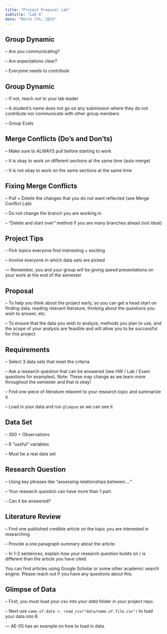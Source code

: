 ```yaml
---
title: "Project Proposal Lab"
subtitle: "Lab 6"
date: "March 7th, 2023"
---
```


## Group Dynamic 

-- Are you communicating? 

-- Are expectations clear? 

-- Everyone needs to contribute 

## Group Dynamic

-- If not, reach out to your lab leader 

-- A student's name does not go on any submission where they do not contribute nor communicate with other group members

-- Group Evals 

## Merge Conflicts (Do's and Don'ts)

-- Make sure to ALWAYS pull before starting to work 

-- It is okay to work on different sections at the same time (auto merge)

-- It is not okay to work on the same sections at the same time 

## Fixing Merge Conflicts 

-- Pull + Delete the changes that you do not want reflected (see Merge Conflict Lab) 

-- Do not change the branch you are working in 

-- "Delete and start over" method if you are many branches ahead (not ideal)\

## Project Tips 

-- Pick topics everyone find interesting + exciting 

-- Involve everyone in which data sets are picked 

--- Remember, you and your group will be giving speed presentations on your work at the end of the semester


## Proposal 

-- To help you think about the project early, so you can get a head start on finding data, reading relevant literature, thinking about the questions you wish to answer, etc.

-- To ensure that the data you wish to analyze, methods you plan to use, and the scope of your analysis are feasible and will allow you to be successful for this project.

## Requirements 

-- Select 3 data sets that meet the criteria 

-- Ask a research question that can be answered (see HW / Lab / Exam questions for examples). Note: These may change as we learn more throughout the semester and that is okay!

-- Find one piece of literature relavent to your research topic and summarize it

-- Load in your data and run `glimpse` so we can see it

## Data Set 

-- 300 + Observations 

-- 6 "useful" variables 

-- Must be a real data set 

## Research Question 

-- Using key phrases like "assessing relationships between...." 

-- Your research question can have more than 1 part.

-- Can it be answered? 

## Literature Review 

-- Find one published credible article on the topic you are interested in researching.

-- Provide a one paragraph summary about the article.

-- In 1-2 sentences, explain how your research question builds on / is different than the article you have cited.

You can find articles using Google Scholar or some other academic search engine. Please reach out if you have any questions about this.

## Glimpse of Data 

-- First, you must load your csv into your *data* folder in your project repo. 

-- Next use `name.of.data <- read_csv("data/name.of.file.csv")` to load your data into R. 

--- AE-05 has an example on how to load in data.



